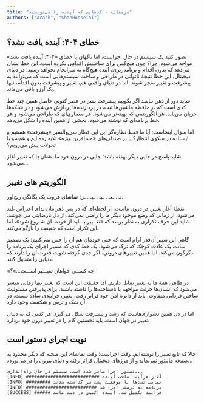 ```yaml
---
title: "سرمقاله - کدهایی که آینده را می‌نویسند"
authors: ["Arash", "ShahHosseini"]
---
```


## خطای ۴۰۴: آینده یافت نشد؟

تصور کنید یک سیستم در حال اجراست، اما ناگهان با خطای «۴۰۴: آینده یافت نشد» مواجه می‌شود. چرا؟ چون هیچ‌کس برای ساختنش اقدامی نکرده است. این خطا نشان می‌دهد که بدون اقدام و برنامه‌ریزی، آینده هیچ‌گاه به سرانجام نخواهد رسید. در دنیای دیجیتال، این خطا نتیجۀ ناتوانی در طراحی و ساخت سیستم‌هایی است که می‌توانند به پیشرفت و تغییر منجر شوند. اما در دنیای واقعی هم، تغییر و پیشرفت بدون اقدام، تنها یک آرزو باقی می‌ماند.

شاید دور از ذهن نباشد اگر بگوییم پیشرفت بشر در عصر کنونی حاصل همین چند خط کدی است که در حافظه ماشین‌ها ثبت، در پردازنده‌ها پردازش می‌شود و در شبکه‌ها جریان می‌یابد. هر الگوریتمی که بهینه‌تر می‌شود، هر معماری‌ای که طراحی می‌شود و هر خط برنامه‌ای که نوشته می‌شود، بخشی از همین آینده 
را شکل می‌دهد.

اما سؤال اینجاست: آیا ما فقط نظاره‌گر این این قطار سریع‌السیر «پیشرفت» هستیم و ایستاده در سکوی انتظار؟ یا بر صندلی‌های «مسافرین ویژه» تکیه زده ایم و هم‌سو با تحولات پیش می‌رویم؟

شاید پاسخ در جایی دیگر نهفته باشد؛ جایی در درون خود ما. همان‌جا که تغییر آغاز می‌شود…

## الگوریتم های تغییر

تـ . ـغـ . ـیـ . ـیـ . ـر؛  تماشای غروب یک یگانگی رنج‌آور.

نقطهٔ آغاز تغییر، در درون ماست، از لحظه‌ای که در پس ذهن‌مان ندای اعتراض بلند می‌شود، از زمانی که وضع موجود دیگر ما را راضی نمی‌کند، از دل نارضایتی می جوشد. شاید این حرف تکراری به نظر برسد که «تغــییر بـــاید از خودمــان شـروع شود»،
 اما این تکرار است که
 حقیقت را بازگو می‌کند.

گاهی این تغییر آن‌قدر آرام است که حتی خودمان هم آن را حس نمی‌کنیم؛ یک تصمیم ساده، یک عادت کوچک که ترک می‌شود، یک خط کدی که مسیر اجرای یک برنامه را دگرگون می‌کند. اما همین تغییرهای درونی، اگر جدی گرفته شوند، قدرت آن را دارند که دنیایی را متحول کنند.

«چه کســی خواهان تغیـــیر اســـت...»؟

در ظاهر، همۀ ما به تغییر تمایل داریم. اما حقیقت این است که تغییر تنها زمانی میسر می‌شود که انسان‌ها جرئت مواجهه با ناشناخته‌ها را داشته باشند. برای پذیرفتن مسئولیت ساختن فردایی متفاوت، باید از دایرۀ امن خود فراتر رفت. تغییر، فرآیندی ساده نیست. در آن شک و ترس و شکست وجود دارد.

اما در دل همین دشواری‌هاست که رشد و پیشرفت شکل می‌گیرد. هر کسی که به دنبال تغییر در جهان است، باید نخستین گام را در تغییر درون خود بردارد.

## نوبت اجرای دستور است
حالا که تابع تغییر را نوشته‌ایم، وقت اجراست؛ وقت تماشای این صحنه که دیگر محدود به صفحه مانیتور نمی‌ماند و از مرزهای دیجیتال فراتر رفته و دنیای بیرون را در می‌نوردد...

```
دستور اجرا صادر شده است. سیستم در حال راه‌اندازی...
[INFO] ########################### آغاز فرآیند ساخت آینده
[INFO] ######### تمامی تست‌ها با موفقیت پشت سر گذاشته شدند
[INFO] ########################## برنامه به درستی اجرا شد
[SUCCESS] ###### فرآیند تکمیل شد، آینده اکنون در دست ماست
```